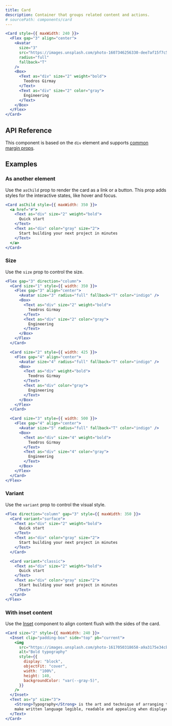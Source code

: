 ```yaml
---
title: Card
description: Container that groups related content and actions.
# sourcePath: components/card
---
```


```jsx live=true
<Card style={{ maxWidth: 240 }}>
  <Flex gap="3" align="center">
    <Avatar
      size="3"
      src="https://images.unsplash.com/photo-1607346256330-dee7af15f7c5?&w=64&h=64&dpr=2&q=70&crop=focalpoint&fp-x=0.67&fp-y=0.5&fp-z=1.4&fit=crop"
      radius="full"
      fallback="T"
    />
    <Box>
      <Text as="div" size="2" weight="bold">
        Teodros Girmay
      </Text>
      <Text as="div" size="2" color="gray">
        Engineering
      </Text>
    </Box>
  </Flex>
</Card>
```

## API Reference

This component is based on the `div` element and supports [common margin props](/themes/docs/theme/layout#margin-props).

## Examples

### As another element

Use the `asChild` prop to render the card as a link or a button. This prop adds styles for the interactive states, like hover and focus.

```jsx live=true
<Card asChild style={{ maxWidth: 350 }}>
  <a href="#">
    <Text as="div" size="2" weight="bold">
      Quick start
    </Text>
    <Text as="div" color="gray" size="2">
      Start building your next project in minutes
    </Text>
  </a>
</Card>
```

### Size

Use the `size` prop to control the size.

```jsx live=true
<Flex gap="3" direction="column">
  <Card size="1" style={{ width: 350 }}>
    <Flex gap="3" align="center">
      <Avatar size="3" radius="full" fallback="T" color="indigo" />
      <Box>
        <Text as="div" size="2" weight="bold">
          Teodros Girmay
        </Text>
        <Text as="div" size="2" color="gray">
          Engineering
        </Text>
      </Box>
    </Flex>
  </Card>

  <Card size="2" style={{ width: 425 }}>
    <Flex gap="4" align="center">
      <Avatar size="4" radius="full" fallback="T" color="indigo" />
      <Box>
        <Text as="div" weight="bold">
          Teodros Girmay
        </Text>
        <Text as="div" color="gray">
          Engineering
        </Text>
      </Box>
    </Flex>
  </Card>

  <Card size="3" style={{ width: 500 }}>
    <Flex gap="4" align="center">
      <Avatar size="5" radius="full" fallback="T" color="indigo" />
      <Box>
        <Text as="div" size="4" weight="bold">
          Teodros Girmay
        </Text>
        <Text as="div" size="4" color="gray">
          Engineering
        </Text>
      </Box>
    </Flex>
  </Card>
</Flex>
```

### Variant

Use the `variant` prop to control the visual style.

```jsx live=true
<Flex direction="column" gap="3" style={{ maxWidth: 350 }}>
  <Card variant="surface">
    <Text as="div" size="2" weight="bold">
      Quick start
    </Text>
    <Text as="div" color="gray" size="2">
      Start building your next project in minutes
    </Text>
  </Card>

  <Card variant="classic">
    <Text as="div" size="2" weight="bold">
      Quick start
    </Text>
    <Text as="div" color="gray" size="2">
      Start building your next project in minutes
    </Text>
  </Card>
</Flex>
```

### With inset content

Use the [Inset](/themes/docs/components/inset) component to align content flush with the sides of the card.

```jsx live=true
<Card size="2" style={{ maxWidth: 240 }}>
  <Inset clip="padding-box" side="top" pb="current">
    <img
      src="https://images.unsplash.com/photo-1617050318658-a9a3175e34cb?ixlib=rb-4.0.3&ixid=M3wxMjA3fDB8MHxwaG90by1wYWdlfHx8fGVufDB8fHx8fA%3D%3D&auto=format&fit=crop&w=600&q=80"
      alt="Bold typography"
      style={{
        display: "block",
        objectFit: "cover",
        width: "100%",
        height: 140,
        backgroundColor: "var(--gray-5)",
      }}
    />
  </Inset>
  <Text as="p" size="3">
    <Strong>Typography</Strong> is the art and technique of arranging type to
    make written language legible, readable and appealing when displayed.
  </Text>
</Card>
```
